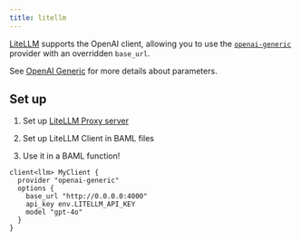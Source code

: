 ```yaml
---
title: litellm
---
```


[LiteLLM](https://www.litellm.ai/) supports the OpenAI client, allowing you to use the
[`openai-generic`](/ref/llm-client-providers/openai-generic) provider with an
overridden `base_url`.


See [OpenAI Generic](/ref/llm-client-providers/openai-generic) for more details about parameters.


## Set up

1. Set up [LiteLLM Proxy server](https://docs.litellm.ai/docs/proxy/docker_quick_start#21-start-proxy)

2. Set up LiteLLM Client in BAML files

3. Use it in a BAML function!


```baml BAML
client<llm> MyClient {
  provider "openai-generic"
  options {
    base_url "http://0.0.0.0:4000"
    api_key env.LITELLM_API_KEY
    model "gpt-4o"
  }
}
```

